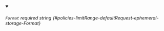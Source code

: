 
<details className="config-field" data-expandable="false" open>
<summary>

###### `Format` <span className="config-field-required" data-required="false">required</span> <span className="config-field-type">string</span> <span className="config-field-default"></span> <span className="config-field-enum"></span> {#policies-limitRange-defaultRequest-ephemeral-storage-Format}



</summary>



</details>
